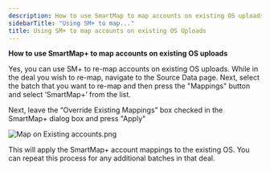 ```yaml
---
description: How to use SmartMap to map accounts on existing OS uploads
sidebarTitle: "Using SM+ to map..."
title: Using SM+ to map accounts on existing OS Uploads
---
```


**How to use SmartMap+ to map accounts on existing OS uploads**


Yes, you can use SM+ to re-map accounts on existing OS uploads. While in the deal you wish to re-map, navigate to the Source Data page. Next, select the batch that you want to re-map and then press the "Mappings" button and select ‘SmartMap+’ from the list.


Next, leave the “Override Existing Mappings” box checked in the SmartMap+ dialog box and press "Apply"


<Frame caption="SmartMap+ dialog box with options to apply mappings and an &quot;Apply&quot; button.">
  <img src="/images/rediq/ef74a42a9d0a42eb74897d96afd9e8d3be6f80fd.png" alt="Map on Existing accounts.png" />
</Frame>


This will apply the SmartMap+ account mappings to the existing OS. You can repeat this process for any additional batches in that deal.